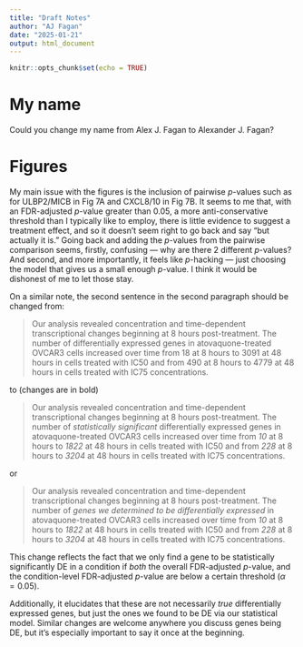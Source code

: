 ```yaml
---
title: "Draft Notes"
author: "AJ Fagan"
date: "2025-01-21"
output: html_document
---
```


```r
knitr::opts_chunk$set(echo = TRUE)
```

# My name

Could you change my name from Alex J. Fagan to Alexander J. Fagan?

# Figures

My main issue with the figures is the inclusion of pairwise $p$-values such as for ULBP2/MICB in Fig 7A and CXCL8/10 in Fig 7B. 
It seems to me that, with an FDR-adjusted $p$-value greater than 0.05, a more anti-conservative threshold than I typically like to employ, there is little evidence to suggest a treatment effect, and so it doesn't seem right to go back and say "but actually it is." 
Going back and adding the $p$-values from the pairwise comparison seems, firstly, confusing --- why are there 2 different $p$-values? 
And second, and more importantly, it feels like $p$-hacking --- just choosing the model that gives us a small enough $p$-value. 
I think it would be dishonest of me to let those stay.

On a similar note, the second sentence in the second paragraph should be changed from:

> Our analysis revealed concentration and time-dependent transcriptional changes beginning at 8 hours post-treatment. The number of differentially expressed genes in atovaquone-treated OVCAR3 cells increased over time from 18 at 8 hours to 3091 at 48 hours in cells treated with IC50 and from 490 at 8 hours to 4779 at 48 hours in cells treated with IC75 concentrations. 

to (changes are in bold)

> Our analysis revealed concentration and time-dependent transcriptional changes beginning at 8 hours post-treatment. The number of *statistically significant* differentially expressed genes in atovaquone-treated OVCAR3 cells increased over time from *10* at 8 hours to *1822* at 48 hours in cells treated with IC50 and from *228* at 8 hours to *3204* at 48 hours in cells treated with IC75 concentrations. 

or

> Our analysis revealed concentration and time-dependent transcriptional changes beginning at 8 hours post-treatment. The number of *genes we determined to be differentially expressed* in atovaquone-treated OVCAR3 cells increased over time from *10* at 8 hours to *1822* at 48 hours in cells treated with IC50 and from *228* at 8 hours to *3204* at 48 hours in cells treated with IC75 concentrations. 

This change reflects the fact that we only find a gene to be statistically significantly DE in a condition if *both* the overall FDR-adjusted $p$-value, and the condition-level FDR-adjusted $p$-value are below a certain threshold ($\alpha = 0.05$).

Additionally, it elucidates that these are not necessarily *true* differentially expressed genes, but just the ones we found to be DE via our statistical model. 
Similar changes are welcome anywhere you discuss genes being DE, but it's especially important to say it once at the beginning. 



